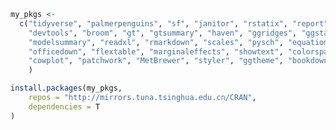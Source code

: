 


```r
my_pkgs <- 
  c("tidyverse", "palmerpenguins", "sf", "janitor", "rstatix", "report",
    "devtools", "broom", "gt", "gtsummary", "haven", "ggridges", "ggstatsplot",
    "modelsummary", "readxl", "rmarkdown", "scales", "pysch", "equatiomatic",
    "officedown", "flextable", "marginaleffects", "showtext", "colorspace",
    "cowplot", "patchwork", "MetBrewer", "styler", "ggtheme", "bookdown"
    )

install.packages(my_pkgs, 
    repos = "http://mirrors.tuna.tsinghua.edu.cn/CRAN", 
    dependencies = T
)
```



